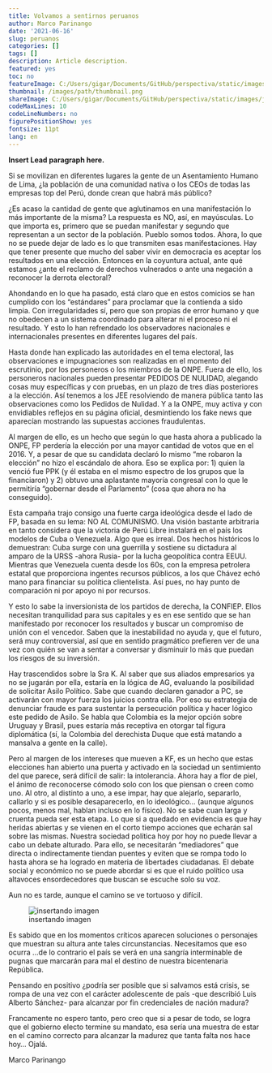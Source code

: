 ```yaml
---
title: Volvamos a sentirnos peruanos
author: Marco Parinango
date: '2021-06-16'
slug: peruanos
categories: []
tags: []
description: Article description.
featured: yes
toc: no
featureImage: C:/Users/gigar/Documents/GitHub/perspectiva/static/images/juntos.png
thumbnail: /images/path/thumbnail.png
shareImage: C:/Users/gigar/Documents/GitHub/perspectiva/static/images/juntos.png
codeMaxLines: 10
codeLineNumbers: no
figurePositionShow: yes
fontsize: 11pt
lang: en
---
```


**Insert Lead paragraph here.**

Si se movilizan en diferentes lugares la gente de un Asentamiento Humano de Lima, ¿la población de una comunidad nativa o los CEOs de todas las empresas top del Perú, donde crean que habrá más público?

¿Es acaso la cantidad de gente que aglutinamos en una manifestación lo más importante de la misma? La respuesta es NO, así, en mayúsculas. Lo que importa es, primero que se puedan manifestar y segundo que representan a un sector de la población. Pueblo somos todos.
Ahora, lo que no se puede dejar de lado es lo que transmiten esas manifestaciones. Hay que tener presente que mucho del saber vivir en democracia es aceptar los resultados en una elección. Entonces en la coyuntura actual, ante qué estamos ¿ante el reclamo de derechos vulnerados o ante una negación a reconocer la derrota electoral?

Ahondando en lo que ha pasado, está claro que en estos comicios se han cumplido con los “estándares” para proclamar que la contienda a sido limpia. Con irregularidades sí, pero que son propias de error humano y que no obedecen a un sistema coordinado para alterar ni el proceso ni el resultado. Y esto lo han refrendado los observadores nacionales e internacionales presentes en diferentes lugares del país.

Hasta donde han explicado las autoridades en el tema electoral, las observaciones e impugnaciones son realizadas en el momento del escrutinio, por los personeros o los miembros de la ONPE. Fuera de ello, los personeros nacionales pueden presentar PEDIDOS DE NULIDAD, alegando cosas muy específicas y con pruebas, en un plazo de tres días posteriores a la elección. Así tenemos a los JEE resolviendo de manera pública tanto las observaciones como los Pedidos de Nulidad. Y a la ONPE, muy activa y con envidiables reflejos en su página oficial, desmintiendo los fake news que aparecían mostrando las supuestas acciones fraudulentas.

Al margen de ello, es un hecho que según lo que hasta ahora a publicado la ONPE, FP perdería la elección por una mayor cantidad de votos que en el 2016. Y, a pesar de que su candidata declaró lo mismo “me robaron la elección” no hizo el escándalo de ahora. Eso se explica por: 1) quien la venció fue PPK (y él estaba en el mismo espectro de los grupos que la financiaron) y 2) obtuvo una aplastante mayoría congresal con lo que le permitiría “gobernar desde el Parlamento” (cosa que ahora no ha conseguido).

Esta campaña trajo consigo una fuerte carga ideológica desde el lado de FP, basada en su lema: NO AL COMUNISMO. Una visión bastante arbitraria en tanto considera que la victoria de Perú Libre instalará en el país los modelos de Cuba o Venezuela. Algo que es irreal. Dos hechos históricos lo demuestran: Cuba surge con una guerrilla y sostiene su dictadura al amparo de la URSS -ahora Rusia- por la lucha geopolítica contra EEUU. Mientras que Venezuela cuenta desde los 60s, con la empresa petrolera estatal que proporciona ingentes recursos públicos, a los que Chávez echó mano para financiar su política clientelista. Así pues, no hay punto de comparación ni por apoyo ni por recursos.

Y esto lo sabe la inversionista de los partidos de derecha, la CONFIEP. Ellos necesitan tranquilidad para sus capitales y es en ese sentido que se han manifestado por reconocer los resultados y buscar un compromiso de unión con el vencedor. Saben que la inestabilidad no ayuda y, que el futuro, será muy controversial, así que en sentido pragmático prefieren ver de una vez con quién se van a sentar a conversar y disminuir lo más que puedan los riesgos de su inversión.

Hay trascendidos sobre la Sra K. Al saber que sus aliados empresarios ya no se jugarán por ella, estaría en la lógica de AG, evaluando la posibilidad de solicitar Asilo Político. Sabe que cuando declaren ganador a PC, se activarán con mayor fuerza los juicios contra ella. Por eso su estrategia de denunciar fraude es para sustentar la persecución política y hacer lógico este pedido de Asilo. Se habla que Colombia es la mejor opción sobre Uruguay y Brasil, pues estaría más receptiva en otorgar tal figura diplomática (sí, la Colombia del derechista Duque que está matando a mansalva a gente en la calle).

Pero al margen de los intereses que mueven a KF, es un hecho que estas elecciones han abierto una puerta y activado en la sociedad un sentimiento del que parece, será difícil de salir: la intolerancia. Ahora hay a flor de piel, el ánimo de reconocerse cómodo solo con los que piensan o creen como uno. Al otro, al distinto a uno, a ese impar, hay que alejarlo, separarlo, callarlo y si es posible desaparecerlo, en lo ideológico… (aunque algunos pocos, menos mal, hablan incluso en lo físico).
No se sabe cuan larga y cruenta pueda ser esta etapa. Lo que si a quedado en evidencia es que hay heridas abiertas y se vienen en el corto tiempo acciones que echarán sal sobre las mismas. 
Nuestra sociedad política hoy por hoy no puede llevar a cabo un debate alturado. Para ello, se necesitarán “mediadores” que directa o indirectamente tiendan puentes y eviten que se rompa todo lo hasta ahora se ha logrado en materia de libertades ciudadanas. El debate social y económico no se puede abordar si es que el ruido político usa altavoces ensordecedores que buscan se escuche solo su voz.

Aun no es tarde, aunque el camino se ve tortuoso y difícil.

![insertando imagen](C:/Users/gigar/Documents/GitHub/perspectiva/static/images/juntos.png)

Es sabido que en los momentos críticos aparecen soluciones o personajes que muestran su altura ante tales circunstancias. Necesitamos que eso ocurra …de lo contrario el país se verá en una sangría interminable de pugnas que marcarán para mal el destino de nuestra bicentenaria República.

Pensando en positivo ¿podría ser posible que si salvamos está crisis, se rompa de una vez con el carácter adolescente de país -que describió Luis Alberto Sánchez- para alcanzar por fin credenciales de nación madura?

Francamente no espero tanto, pero creo que si a pesar de todo, se logra que el gobierno electo termine su mandato, esa sería una muestra de estar en el camino correcto para alcanzar la madurez que tanta falta nos hace hoy…
Ojalá.

Marco Parinango